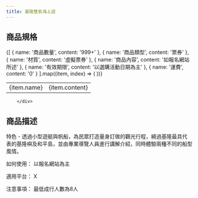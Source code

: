 ```yaml
---
title: 基隆雙島海上遊
---
```




<ProductDetails plan={0} item={1}/>

## 商品規格
<div className="w-96 h-auto dark:bg-base-100 shadow-xl lg:w-3/4 mt-8 bg-yellow-50 rounded-lg" >
        <div className="card-body">
   <table >
      <tbody >
        {[
          { name: '商品數量', content: '999+' },
          { name: '商品類型', content: '票券' },
          { name: '材質', content: '虛擬票券' },
          { name: '商品內容', content: '如報名網站所述' },
          { name: '有效期限', content: '以選購活動日期為主' },
          { name: '運費', content: '0' }
        ].map((item, index) => (
          <tr style={{ backgroundColor: 'transparent',border:'0px'}} >
            <td style={{ backgroundColor: 'transparent',border:'0px',borderRight: '3px solid gray',}} >{item.name}</td>
            <td style={{ backgroundColor: 'transparent',border:'0px'}} >{item.content}</td>
          </tr>
        ))}
      </tbody>
    </table>

        </div>
</div >

## 商品描述
<div className="w-96 h-auto dark:bg-base-100 shadow-xl lg:w-3/4 mt-8 bg-sky-100" >
        <div className="card-body">
特色 
- 透過小型遊艇與帆船，為民眾打造量身訂做的觀光行程，繞過基隆最具代表的基隆嶼及和平島，並由專業導覽人員進行講解介紹，同時體驗兩種不同的船型風情。 

如何使用： 以報名網站為主 

適用平台：     X       

注意事項：  最低成行人數為8人
        </div>
</div >